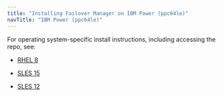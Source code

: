 ```yaml
---
title: "Installing Failover Manager on IBM Power (ppc64le)"
navTitle: "IBM Power (ppc64le)"
---
```


<div id="installing_efm" class="registered_link"></div>

<div id="linux_installation" class="registered_link"></div>

For operating system-specific install instructions, including accessing the repo, see:

  - [RHEL 8](09_efm4_rhel8_ppcle)

  - [SLES 15](11_efm4_sles15_ppcle)
  - [SLES 12](12_efm4_sles12_ppcle)
